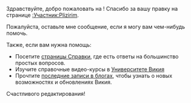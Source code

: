 Здравствуйте, добро пожаловать на {{SITENAME}}! Спасибо за вашу правку на странице [[:Участник:Plizirim]].

Пожалуйста, оставьте мне сообщение, если я могу вам чем-нибудь помочь.

Также, если вам нужна помощь:
* Посетите [[Справка:Содержание|страницы Справки]], где есть ответы на большинство простых вопросов.
* Изучите справочные видео-курсы в [[w:c:ru.community:Университет_Викия|Университете Викия]]
* Прочтите [[w:c:ru.community|последние записи в блогах]], чтобы узнать о новых возможностях и обновлениях Викия.

Счастливого редактирования!<ac_metadata title="Приветствие нового автора"> </ac_metadata>